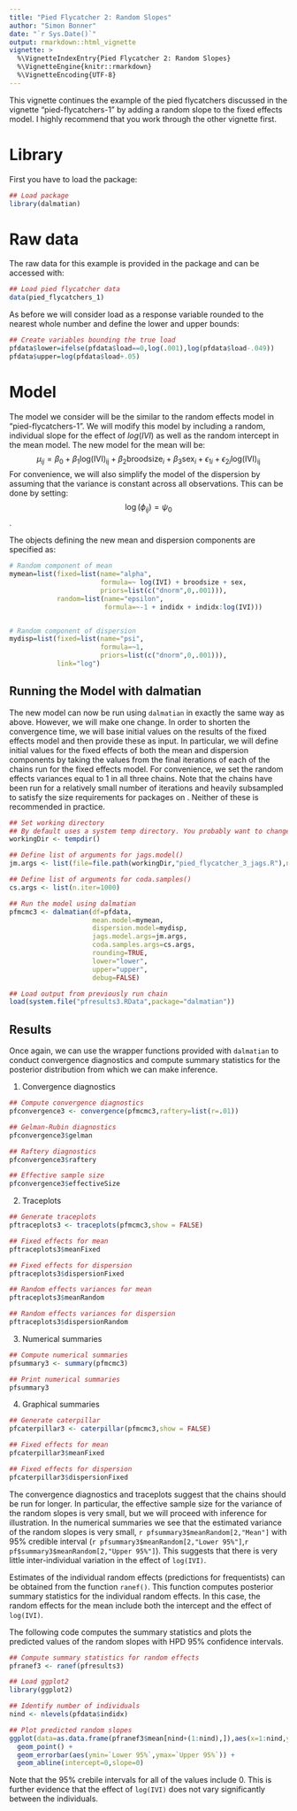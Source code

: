 ```yaml
---
title: "Pied Flycatcher 2: Random Slopes"
author: "Simon Bonner"
date: "`r Sys.Date()`"
output: rmarkdown::html_vignette
vignette: >
  %\VignetteIndexEntry{Pied Flycatcher 2: Random Slopes}
  %\VignetteEngine{knitr::rmarkdown}
  %\VignetteEncoding{UTF-8}
---
```


This vignette continues the example of the pied flycatchers discussed in the vignette "pied-flycatchers-1" by adding a random slope to the fixed effects model. I highly recommend that you work through the other vignette first.

# Library

First you have to load the package:
```r
## Load package
library(dalmatian)
```

# Raw data

The raw data for this example is provided in the package and can be accessed with:
```r
## Load pied flycatcher data
data(pied_flycatchers_1)
```

As before we will consider load as a response variable rounded to the nearest whole number and define the lower and upper bounds:
```r
## Create variables bounding the true load
pfdata$lower=ifelse(pfdata$load==0,log(.001),log(pfdata$load-.049))
pfdata$upper=log(pfdata$load+.05)
```

# Model

The model we consider will be the similar to the random effects model in "pied-flycatchers-1". We will modify this model by including a random, individual slope for the effect of $log(IVI)$ as well as the random intercept in the mean model. The new model for the mean will be:
$$\mu_{ij}=\beta_0 + \beta_1 \mathrm{log(IVI)_{ij}} + \beta_2 \mathrm{broodsize}_i + \beta_3 \mathrm{sex}_i + \epsilon_{1i} + \epsilon_{2i} \mathrm{log(IVI)_{ij}}$$
For convenience, we will also simplify the model of the dispersion by assuming that the variance is constant across all observations. This can be done by setting:
$$\log(\phi_{ij})=\psi_0$$.

The objects defining the new mean and dispersion components are specified as:

```r
# Random component of mean
mymean=list(fixed=list(name="alpha",
                       formula=~ log(IVI) + broodsize + sex,
                       priors=list(c("dnorm",0,.001))),
            random=list(name="epsilon",
                        formula=~-1 + indidx + indidx:log(IVI)))


# Random component of dispersion
mydisp=list(fixed=list(name="psi",
                       formula=~1,
                       priors=list(c("dnorm",0,.001))),
            link="log")
```

## Running the Model with dalmatian

The new model can now be run using `dalmatian` in exactly the same way as above. However, we will make one change. In order to shorten the convergence time, we will base initial values on the results of the fixed effects model and then provide these as input. In particular, we will define initial values for the fixed effects of both the mean and dispersion components by taking the values from the final iterations of each of the chains run for the fixed effects model. For convenience, we set the random effects variances equal to 1 in all three chains. Note that the chains have been run for a relatively small number of iterations and heavily subsampled to satisfy the size requirements for packages on \texttt{CRAN}. Neither of these is recommended in practice.


```r
## Set working directory
## By default uses a system temp directory. You probably want to change this.
workingDir <- tempdir()

## Define list of arguments for jags.model()
jm.args <- list(file=file.path(workingDir,"pied_flycatcher_3_jags.R"),n.adapt=1000)

## Define list of arguments for coda.samples()
cs.args <- list(n.iter=1000)

## Run the model using dalmatian
pfmcmc3 <- dalmatian(df=pfdata,
                     mean.model=mymean,
                     dispersion.model=mydisp,
                     jags.model.args=jm.args,
                     coda.samples.args=cs.args,
                     rounding=TRUE,
                     lower="lower",
                     upper="upper",
                     debug=FALSE)
```

```r
## Load output from previously run chain
load(system.file("pfresults3.RData",package="dalmatian"))
```

## Results
Once again, we can use the wrapper functions provided with `dalmatian` to conduct convergence diagnostics and compute summary statistics for the posterior distribution from which we can make inference. 

1. Convergence diagnostics
```r
## Compute convergence diagnostics
pfconvergence3 <- convergence(pfmcmc3,raftery=list(r=.01))

```

```r
## Gelman-Rubin diagnostics
pfconvergence3$gelman

## Raftery diagnostics
pfconvergence3$raftery

## Effective sample size
pfconvergence3$effectiveSize
```

2. Traceplots
```r
## Generate traceplots
pftraceplots3 <- traceplots(pfmcmc3,show = FALSE)

```

```r
## Fixed effects for mean
pftraceplots3$meanFixed

## Fixed effects for dispersion
pftraceplots3$dispersionFixed

## Random effects variances for mean
pftraceplots3$meanRandom

## Random effects variances for dispersion
pftraceplots3$dispersionRandom

```

3. Numerical summaries
```r
## Compute numerical summaries
pfsummary3 <- summary(pfmcmc3)

```

```r
## Print numerical summaries
pfsummary3
```

4. Graphical summaries
```r
## Generate caterpillar
pfcaterpillar3 <- caterpillar(pfmcmc3,show = FALSE)

```

```r
## Fixed effects for mean
pfcaterpillar3$meanFixed

## Fixed effects for dispersion
pfcaterpillar3$dispersionFixed
```

The convergence diagnostics and traceplots suggest that the chains should be run for longer. In particular, the effective sample size for the variance of the random slopes is very small, but we will proceed with inference for illustration. In the numerical summaries we see that the estimated variance of the random slopes is very small, `r pfsummary3$meanRandom[2,"Mean"]` with 95% credible interval (`r pfsummary3$meanRandom[2,"Lower 95%"]`,`r pf$summary3$meanRandom[2,"Upper 95%"]`). This suggests that there is very little inter-individual variation in the effect of `log(IVI)`.

Estimates of the individual random effects (predictions for frequentists) can be obtained from the function `ranef()`. This function computes posterior summary statistics for the individual random effects. In this case, the random effects for the mean include both the intercept and the effect of `log(IVI)`. 

The following code computes the summary statistics and plots the predicted values of the random slopes with HPD 95% confidence intervals. 
```r
## Compute summary statistics for random effects
pfranef3 <- ranef(pfresults3)

```

```r
## Load ggplot2
library(ggplot2)

## Identify number of individuals
nind <- nlevels(pfdata$indidx)

## Plot predicted random slopes
ggplot(data=as.data.frame(pfranef3$mean[nind+(1:nind),]),aes(x=1:nind,y=Mean)) + 
  geom_point() + 
  geom_errorbar(aes(ymin=`Lower 95%`,ymax=`Upper 95%`)) +
  geom_abline(intercept=0,slope=0)
```
Note that the 95% crebile intervals for all of the values include 0. This is further evidence that the effect of `log(IVI)` does not vary significantly between the individuals.

